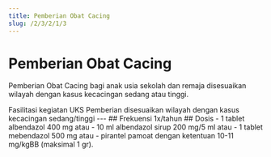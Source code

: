 ```yaml
---
title: Pemberian Obat Cacing
slug: /2/3/2/1/3
---
```


# Pemberian Obat Cacing
Pemberian Obat Cacing bagi anak usia sekolah dan remaja disesuaikan wilayah dengan kasus kecacingan sedang atau tinggi. 

<Tabs>
<TabItem value='puskesmas' label='Puskesmas'>
Fasilitasi kegiatan UKS
</TabItem>
<TabItem value='sekolah' label='Sekolah' default>
Pemberian disesuaikan wilayah dengan kasus kecacingan sedang/tinggi
</TabItem>
</Tabs>
---
## Frekuensi
1x/tahun
## Dosis
- 1 tablet albendazol 400 mg atau 
- 10 ml albendazol sirup 200 mg/5 ml atau 
- 1 tablet mebendazol 500 mg atau 
- pirantel pamoat dengan ketentuan 10-11 mg/kgBB (maksimal 1 gr).

